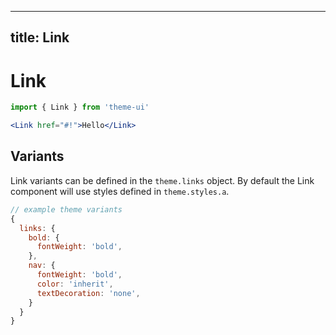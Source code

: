 
---
title: Link
---

# Link

```js
import { Link } from 'theme-ui'
```

```jsx live=true
<Link href="#!">Hello</Link>
```

## Variants

Link variants can be defined in the `theme.links` object.
By default the Link component will use styles defined in `theme.styles.a`.

```js
// example theme variants
{
  links: {
    bold: {
      fontWeight: 'bold',
    },
    nav: {
      fontWeight: 'bold',
      color: 'inherit',
      textDecoration: 'none',
    }
  }
}
```